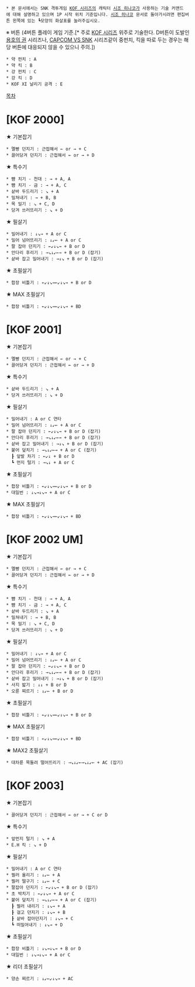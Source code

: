  * 본 문서에서는 SNK 격투게임 [[KOF 시리즈]]의 캐릭터 [[시조 히나코]]가 사용하는 기술 커맨드에 대해 설명하고 있으며 1P 시작 위치 기준입니다. [[시조 히나코]] 문서로 돌아가시려면 편집버튼 왼쪽에 있는 ┗모양의 화살표를 눌러주십시오.

※ 버튼 (4버튼 플레이 게임 기준.[* 주로 [[KOF 시리즈]] 위주로 기술한다. D버튼이 도발인 [[용호의 권]] 시리즈나, [[CAPCOM VS SNK]] 시리즈같이 중펀치, 킥을 따로 두는 경우는 해당 버튼에 대응되지 않을 수 있으니 주의.])
 * 약 펀치 : A
 * 약 킥 : B
 * 강 펀치 : C
 * 강 킥 : D
 * KOF XI 날리기 공격 : E

[[목차]]
= [KOF 2000] =

★ 기본잡기
 * 멜빵 던지기 : 근접해서 ← or → + C
 * 끌어당겨 던지기 : 근접해서 ← or → + D

★ 특수기
 * 뺨 치기 - 천대 : → + A, A
 * 뺨 치기 - 금 : → + A, C
 * 샅바 두드리기 : ↘ + A
 * 밀쳐내기 : → + B, B
 * 목 밀기 : ↘ + C, D
 * 당겨 쓰러뜨리기 : ↘ + D

★ 필살기
 * 밀어내기 : ↓↘→ + A or C
 * 밀어 넘어뜨리기 : ↓↙← + A or C
 * 팔 잡아 던지기 : ←↙↓↘→ + B or D
 * 안다리 후리기 : →↘↓↙←→ + B or D (잡기)
 * 샅바 잡고 밀어내기 : →↓↘ + B or D (잡기)

★ 초필살기
 * 합장 비틀기 : ←↙↓↘→←↙↓↘→ + B or D

★ MAX 초필살기
 * 합장 비틀기 : ←↙↓↘→←↙↓↘→ + BD

= [KOF 2001] =

★ 기본잡기
 * 멜빵 던지기 : 근접해서 ← or → + C
 * 끌어당겨 던지기 : 근접해서 ← or → + D

★ 특수기
 * 샅바 두드리기 : ↘ + A
 * 당겨 쓰러뜨리기 : ↘ + D

★ 필살기
 * 밀어내기 : A or C 연타
 * 밀어 넘어뜨리기 : ↓↙← + A or C
 * 팔 잡아 던지기 : ←↙↓↘→ + B or D (잡기)
 * 안다리 후리기 : →↘↓↙←→ + B or D (잡기)
 * 샅바 잡고 밀어내기 : →↓↘ + B or D (잡기)
 * 붙어 덮치기 : →↘↓↙←→ + A or C (잡기)
   ┠ 앞발 차기 : ←↙↓ + B or D
   ┗ 먼지 털기 : →↘↓ + A or C

★ 초필살기
 * 합장 비틀기 : ←↙↓↘→←↙↓↘→ + B or D
 * 대일번 : ↓↘→↓↘→ + A or C

★ MAX 초필살기
 * 합장 비틀기 : ←↙↓↘→←↙↓↘→ + BD

= [KOF 2002 UM] =

★ 기본잡기
 * 멜빵 던지기 : 근접해서 ← or → + C
 * 끌어당겨 던지기 : 근접해서 ← or → + D

★ 특수기
 * 뺨 치기 - 천대 : → + A, A
 * 뺨 치기 - 금 : → + A, C
 * 샅바 두드리기 : ↘ + A
 * 밀쳐내기 : → + B, B
 * 목 밀기 : ↘ + C, D
 * 당겨 쓰러뜨리기 : ↘ + D

★ 필살기
 * 밀어내기 : ↓↘→ + A or C
 * 밀어 넘어뜨리기 : ↓↙← + A or C
 * 팔 잡아 던지기 : ←↙↓↘→ + B or D
 * 안다리 후리기 : →↘↓↙←→ + B or D (잡기)
 * 샅바 잡고 밀어내기 : →↓↘ + B or D (잡기)
 * 사지 밟기 : ↓↓ + B or D
 * 오륜 찌르기 : ↓↙← + B or D

★ 초필살기
 * 합장 비틀기 : ←↙↓↘→←↙↓↘→ + B or D

★ MAX 초필살기
 * 합장 비틀기 : ←↙↓↘→←↙↓↘→ + BD

★ MAX2 초필살기
 * 대차륜 목돌려 떨어뜨리기 : →↘↓↙←→↘↓↙← + AC (잡기)

= [KOF 2003] =

★ 기본잡기
 * 끌어당겨 던지기 : 근접해서 ← or → + C or D

★ 특수기
 * 앞먼지 털기 : ↘ + A
 * E.H 킥 : ↘ + D

★ 필살기
 * 밀어내기 : A or C 연타
 * 찔러 올리기 : ↓↙← + A
 * 찔러 떨구기 : ↓↙← + C
 * 팔잡아 던지기 : ←↙↓↘→ + B or D (잡기)
 * 초 박치기 : ←↙↓↘→ + A or C
 * 붙어 덮치기 : →↘↓↙←→ + A or C (잡기)
   ┠ 찔러 내리기 : ↓↘→ + A
   ┠ 걸고 던지기 : ↓↘→ + B
   ┠ 샅바 잡아던지기 : ↓↘→ + C
   ┗ 떠밀어내기 : ↓↘→ + D

★ 초필살기
 * 합장 비틀기 : ↓↘→↓↘→ + B or D
 * 대일번 : ↓↘→↓↘→ + A or C

★ 리더 초필살기
 * 양손 찌르기 : ↓↙←↙↓↘→ + AC
